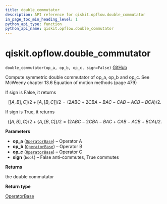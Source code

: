 ```yaml
---
title: double_commutator
description: API reference for qiskit.opflow.double_commutator
in_page_toc_min_heading_level: 1
python_api_type: function
python_api_name: qiskit.opflow.double_commutator
---
```


# qiskit.opflow\.double\_commutator

<span id="qiskit.opflow.double_commutator" />

`double_commutator(op_a, op_b, op_c, sign=False)` [GitHub](https://github.com/qiskit/qiskit/tree/stable/0.21/qiskit/opflow/utils.py "view source code")

Compute symmetric double commutator of op\_a, op\_b and op\_c. See McWeeny chapter 13.6 Equation of motion methods (page 479)

If sign is False, it returns

$$
[[A, B], C]/2 + [A, [B, C]]/2
= (2ABC + 2CBA - BAC - CAB - ACB - BCA)/2.
$$

If sign is True, it returns

$$
\lbrace[A, B], C\rbrace/2 + \lbrace A, [B, C]\rbrace/2
= (2ABC - 2CBA - BAC + CAB - ACB + BCA)/2.
$$

**Parameters**

*   **op\_a** ([`OperatorBase`](qiskit.opflow.OperatorBase "qiskit.opflow.operator_base.OperatorBase")) – Operator A
*   **op\_b** ([`OperatorBase`](qiskit.opflow.OperatorBase "qiskit.opflow.operator_base.OperatorBase")) – Operator B
*   **op\_c** ([`OperatorBase`](qiskit.opflow.OperatorBase "qiskit.opflow.operator_base.OperatorBase")) – Operator C
*   **sign** (`bool`) – False anti-commutes, True commutes

**Returns**

the double commutator

**Return type**

[OperatorBase](qiskit.opflow.OperatorBase "qiskit.opflow.OperatorBase")

